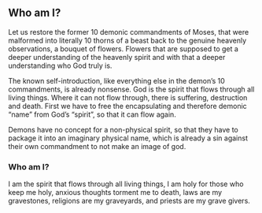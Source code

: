 ## Who am I?

Let us restore the former 10 demonic commandments of Moses, that were malformed into literally 10 thorns of a beast back to the genuine heavenly observations, a bouquet of flowers. Flowers that are supposed to get a deeper understanding of the heavenly spirit and with that a deeper understanding who God truly is.

The known self-introduction, like everything else in the demon's 10 commandments, is already nonsense.
God is the spirit that flows through all living things. Where it can not flow through, there is suffering, destruction and death.
First we have to free the encapsulating and therefore demonic "name" from God's "spirit", so that it can flow again.

Demons have no concept for a non-physical spirit, so that they have to package it into an imaginary physical name, which is already a sin against their own commandment to not make an image of god.

### Who am I? 
I am the spirit that flows through all living things,
I am holy for those who keep me holy,
anxious thoughts torment me to death,
laws are my gravestones,
religions are my graveyards,
and priests are my grave givers.